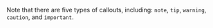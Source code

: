 ::: callout-note
Note that there are five types of callouts, including: 
`note`, `tip`, `warning`, `caution`, and `important`.
:::